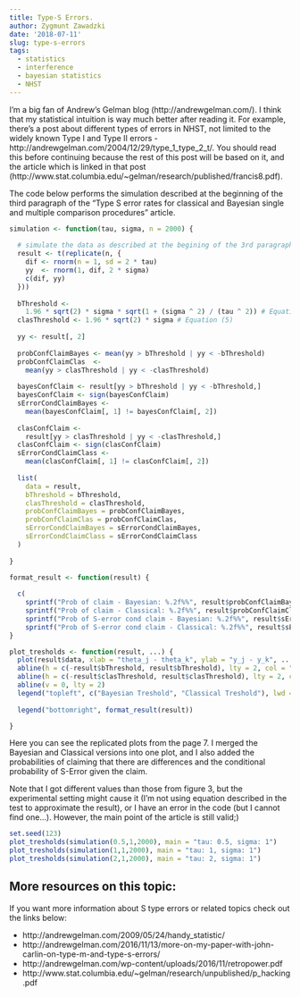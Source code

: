 ```yaml
---
title: Type-S Errors.
author: Zygmunt Zawadzki
date: '2018-07-11'
slug: type-s-errors
tags: 
  - statistics
  - interference
  - bayesian statistics
  - NHST
---
```


I'm a big fan of Andrew's Gelman blog (http://andrewgelman.com/). I think that my statistical intuition is way much better after reading it. For example, there's a post about different types of errors in NHST, not limited to the widely known Type I and Type II errors - http://andrewgelman.com/2004/12/29/type_1_type_2_t/.  You should read this before continuing because the rest of this post will be based on it, and the article which is linked in that post (http://www.stat.columbia.edu/~gelman/research/published/francis8.pdf).

The code below performs the simulation described at the beginning of the third paragraph of the "Type S error rates for classical and Bayesian single and multiple comparison procedures" article.

```r
simulation <- function(tau, sigma, n = 2000) {
  
  # simulate the data as described at the begining of the 3rd paragraph.
  result <- t(replicate(n, {
    dif <- rnorm(n = 1, sd = 2 * tau)
    yy  <- rnorm(1, dif, 2 * sigma)
    c(dif, yy)
  })) 
  
  bThreshold <-
    1.96 * sqrt(2) * sigma * sqrt(1 + (sigma ^ 2) / (tau ^ 2)) # Equation (6)
  clasThreshold <- 1.96 * sqrt(2) * sigma # Equation (5)
  
  yy <- result[, 2]
  
  probConfClaimBayes <- mean(yy > bThreshold | yy < -bThreshold)
  probConfClaimClas  <-
    mean(yy > clasThreshold | yy < -clasThreshold)
  
  bayesConfClaim <- result[yy > bThreshold | yy < -bThreshold,]
  bayesConfClaim <- sign(bayesConfClaim)
  sErrorCondClaimBayes <-
    mean(bayesConfClaim[, 1] != bayesConfClaim[, 2])
  
  clasConfClaim <-
    result[yy > clasThreshold | yy < -clasThreshold,]
  clasConfClaim <- sign(clasConfClaim)
  sErrorCondClaimClass <-
    mean(clasConfClaim[, 1] != clasConfClaim[, 2])
  
  list(
    data = result,
    bThreshold = bThreshold,
    clasThreshold = clasThreshold,
    probConfClaimBayes = probConfClaimBayes,
    probConfClaimClas = probConfClaimClas,
    sErrorCondClaimBayes = sErrorCondClaimBayes,
    sErrorCondClaimClass = sErrorCondClaimClass
  )
  
}

format_result <- function(result) {
  
  c(
    sprintf("Prob of claim - Bayesian: %.2f%%", result$probConfClaimBayes * 100),
    sprintf("Prob of claim - Classical: %.2f%%", result$probConfClaimClas * 100),
    sprintf("Prob of S-error cond claim - Bayesian: %.2f%%", result$sErrorCondClaimBayes * 100),
    sprintf("Prob of S-error cond claim - Classical: %.2f%%", result$sErrorCondClaimClass * 100))
}

plot_tresholds <- function(result, ...) {
  plot(result$data, xlab = "theta_j - theta_k", ylab = "y_j - y_k", ...)
  abline(h = c(-result$bThreshold, result$bThreshold), lty = 2, col = "green")
  abline(h = c(-result$clasThreshold, result$clasThreshold), lty = 2, col = "red")
  abline(v = 0, lty = 2)
  legend("topleft", c("Bayesian Treshold", "Classical Treshold"), lwd = 2, lty = 1, col = c("green", "red"))
  
  legend("bottomright", format_result(result))

}

```

Here you can see the replicated plots from the page 7. I merged the Bayesian and Classical versions into one plot, and I also added the probabilities of claiming that there are differences and the conditional probability of S-Error given the claim.

Note that I got different values than those from figure 3, but the experimental setting might cause it (I'm not using equation described in the test to approximate the result), or I have an error in the code (but I cannot find one...).  However, the main point of the article is still valid;)

```r
set.seed(123)
plot_tresholds(simulation(0.5,1,2000), main = "tau: 0.5, sigma: 1")
plot_tresholds(simulation(1,1,2000), main = "tau: 1, sigma: 1")
plot_tresholds(simulation(2,1,2000), main = "tau: 2, sigma: 1")
```


## More resources on this topic:

If you want more information about S type errors or related topics check out the links below:

- http://andrewgelman.com/2009/05/24/handy_statistic/
- http://andrewgelman.com/2016/11/13/more-on-my-paper-with-john-carlin-on-type-m-and-type-s-errors/
- http://andrewgelman.com/wp-content/uploads/2016/11/retropower.pdf
- http://www.stat.columbia.edu/~gelman/research/unpublished/p_hacking.pdf
